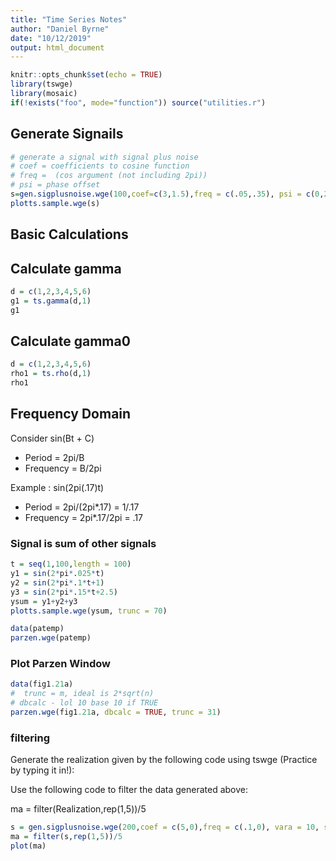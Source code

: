 ```yaml
---
title: "Time Series Notes"
author: "Daniel Byrne"
date: "10/12/2019"
output: html_document
---
```


```r
knitr::opts_chunk$set(echo = TRUE)
library(tswge)
library(mosaic)
if(!exists("foo", mode="function")) source("utilities.r")
```


## Generate Signails

```r

# generate a signal with signal plus noise
# coef = coefficients to cosine function
# freq =  (cos argument (not including 2pi))
# psi = phase offset
s=gen.sigplusnoise.wge(100,coef=c(3,1.5),freq = c(.05,.35), psi = c(0,2),vara = 3, plot = FALSE)
plotts.sample.wge(s)
```
## Basic Calculations

## Calculate gamma
```r
d = c(1,2,3,4,5,6)
g1 = ts.gamma(d,1)
g1
```

## Calculate gamma0
```r
d = c(1,2,3,4,5,6)
rho1 = ts.rho(d,1)
rho1
```

## Frequency Domain
Consider sin(Bt + C)

- Period = 2pi/B
- Frequency = B/2pi

Example : sin(2pi(.17)t)

- Period = 2pi/(2pi*.17) = 1/.17 
- Frequency = 2pi*.17/2pi = .17


### Signal is sum of other signals
```r
t = seq(1,100,length = 100)
y1 = sin(2*pi*.025*t)
y2 = sin(2*pi*.1*t+1)
y3 = sin(2*pi*.15*t+2.5)
ysum = y1+y2+y3
plotts.sample.wge(ysum, trunc = 70)
```

```r
data(patemp)
parzen.wge(patemp)
```
### Plot Parzen Window

```r
data(fig1.21a)
#  trunc = m, ideal is 2*sqrt(n)
# dbcalc - lol 10 base 10 if TRUE
parzen.wge(fig1.21a, dbcalc = TRUE, trunc = 31)
```



### filtering

Generate the realization given by the following code using tswge (Practice by typing it in!):

Use the following code to filter the data generated above: 

ma = filter(Realization,rep(1,5))/5
```r
s = gen.sigplusnoise.wge(200,coef = c(5,0),freq = c(.1,0), vara = 10, sn = 1)
ma = filter(s,rep(1,5))/5
plot(ma)
```



